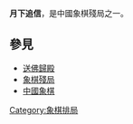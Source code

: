 {{多個問題|
{{copypaste|time=2016-07-13T02:33:32+00:00}}
{{original research|time=2016-06-06T06:24:24+00:00}}
{{unreferenced|time=2016-06-06T06:24:24+00:00}}
}}

{{Xiangqi diagram|=
| tright
| 月下追信
| | | |gd| |ad| | |
| |rl| | |hd| | | | 
| | |rl| |ed| | | | 
| | | | | | | | | 
| | | |sl| | | | | 
| | | | | | | | | 
| | | | | | | | |
| | | | | | | | | 
|rd| | | |rd|hd| | |
| | | |gl| | | | |
| 解法：<br/> 1.紅：車八平六 (將軍)  黑：將4進1 (吃車)<br/>
2.紅：車七平六 (將軍)  黑：將4進1 (吃車)<br/>
3.紅：兵六進一 (將軍)  黑：將4退1 <br/>
4.紅：兵六進一 (將軍)  黑：將4退1 <br/>
5.紅：兵六進一 (將軍)  黑：將4平5 <br/>
6.紅：兵六進一 (將軍) 勝利<br/>
|size=30
|width=280
}}

'''月下追信'''，是中國象棋殘局之一。

==參見==
*[[送佛歸殿|送佛歸殿]]
*[[象棋殘局|象棋殘局]]
*[[中國象棋|中國象棋]]

{{ChineseChess}}
[[Category:象棋排局|Category:象棋排局]]

{{Board-stub}}